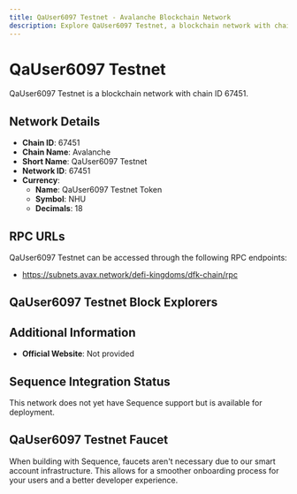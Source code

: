 ```yaml
--- 
title: QaUser6097 Testnet - Avalanche Blockchain Network
description: Explore QaUser6097 Testnet, a blockchain network with chain ID 67451. Learn about its native currency, QaUser6097 Testnet Token, and how to interact with the network.
---
```


# QaUser6097 Testnet

QaUser6097 Testnet is a blockchain network with chain ID 67451.

## Network Details

- **Chain ID**: 67451
- **Chain Name**: Avalanche
- **Short Name**: QaUser6097 Testnet
- **Network ID**: 67451
- **Currency**: 
  - **Name**: QaUser6097 Testnet Token
  - **Symbol**: NHU
  - **Decimals**: 18

## RPC URLs

QaUser6097 Testnet can be accessed through the following RPC endpoints:

- https://subnets.avax.network/defi-kingdoms/dfk-chain/rpc

## QaUser6097 Testnet Block Explorers



## Additional Information

- **Official Website**: Not provided

## Sequence Integration Status

This network does not yet have Sequence support but is available for deployment.

## QaUser6097 Testnet Faucet

When building with Sequence, faucets aren't necessary due to our smart account infrastructure. This allows for a smoother onboarding process for your users and a better developer experience.
